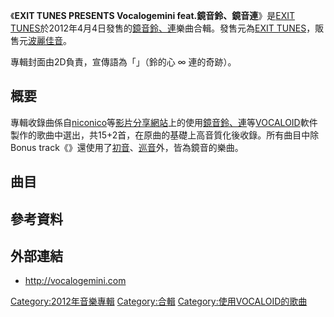 {{Infobox Album
| Name           = EXIT TUNES PRESENTS Vocalogemini feat.鏡音鈴、鏡音連
| Type           = [[合輯|合輯]]
| Artist         = Various Artists
| Released       = 2012年4月4日
| Recorded       = 
| Genre          = 
| Length         = 1:14:34
| Label          = [[EXIT_TUNES|EXIT TUNES]]
| Producer       = 
| Reviews        = 
| Chart position = *週間6位（[[Oricon公信榜|Oricon公信榜]]）
*デイリー2位（Oricon）
| Certification  = 
| Last album     = 
| This album     = '''EXIT TUNES PRESENTS Vocalogemini feat.鏡音鈴、鏡音連'''<br/>（2012年）
| Next album     = [[EXIT_TUNES_PRESENTS_Vocalotwinkle|EXIT TUNES PRESENTS Vocalotwinkle feat.鏡音鈴、鏡音連]]<br/>（2013年）
}}

《'''EXIT TUNES PRESENTS Vocalogemini feat.鏡音鈴、鏡音連'''》是[[EXIT_TUNES|EXIT TUNES]]於2012年4月4日發售的[[鏡音鈴、連|鏡音鈴、連]]樂曲合輯。發售元為[[EXIT_TUNES|EXIT TUNES]]，販售元[[波麗佳音|波麗佳音]]。

專輯封面由2D負責，宣傳語為「{{Lang|ja|リンのココロ ∞ レンのキセキ}}」（鈴的心 ∞ 連的奇跡）。

== 概要 ==
專輯收錄曲係自[[niconico|niconico]]等[[影片分享網站|影片分享網站]]上的使用[[鏡音鈴、連|鏡音鈴、連]]等[[VOCALOID|VOCALOID]]軟件製作的歌曲中選出，共15+2首，在原曲的基礎上高音質化後收錄。所有曲目中除Bonus track《{{Lang|ja|リンちゃんなう!}}》還使用了[[初音未来|初音]]、[[巡音流歌|巡音]]外，皆為鏡音的樂曲。


== 曲目 ==

{{tracklist
| collapsed       = 
| headline        = 
| extra_column    = 
| total_length    = 1:14:34

| title1 = {{Lang|ja|[[心_(VOCALOID)|ココロ]]}}
| longnote1 = 中譯「心」。
| writer1 = {{Lang|ja|トラボルタ feat.鏡音リン}}
| length1 = 4:41

| title2 = {{Lang|ja|イカサマ⇔カジノ}}
| longnote2 = 
| writer2 = {{Lang|ja|ひとしずく×やま△ feat.鏡音リン、鏡音レン}}
| length2 = 3:42

| title3 = {{Lang|ja|右肩の蝶}}
| longnote3 = 
| writer3 = {{Lang|ja|のりぴー feat.鏡音レン}}
| length3 = 4:24

| title4 = {{Lang|ja|深海シティアンダーグラウンド}}
| longnote4 = 中譯「深海地下城市」。
| writer4 = {{Lang|ja|田中B feat.鏡音リン}}
| length4 = 4:38

| title5 = {{Lang|ja|パラジクロロベンゼン}}
| longnote5 = 中譯「[[對二氯苯|對二氯苯]]」。在合輯「[[EXIT_TUNES_PRESENTS_Vocalogenesis|EXIT TUNES PRESENTS Vocalogenesis]]」中的版本比本曲長20秒（3分55秒）。而作為Answer Song的「{{lang|ja|アンチクロロベンゼン}}」有收錄於合輯「[[EXIT_TUNES_PRESENTS_Vocalonexus|EXIT TUNES PRESENTS Vocalonexus]]」中。
| writer5 = {{Lang|ja|オワタP feat.鏡音レン}}
| length5 = 3:36

| title6 = {{Lang|ja|リモコン}}
| longnote6 = 
| writer6 = {{Lang|ja|じーざす（ワンダフル☆オポチュニティ！） feat.鏡音リン、鏡音レン}}
| length6 = 5:10

| title7 = {{Lang|ja|天樂}}
| longnote7 = 
| writer7 = {{Lang|ja|ゆうゆ feat.鏡音リン}}
| length7 = 4:35

| title8 = {{Lang|ja|悪ノ召使}}
| longnote8 = 詳見「[[惡之系列|惡之系列]]」。
| writer8 = {{Lang|ja|mothy_悪ノP feat. 鏡音レン}}
| length8 = 4:50

| title9 = {{Lang|ja|セツナデシコ}}
| longnote9 = 
| writer9 = {{Lang|ja|ライブP feat. 鏡音リン}}
| length9 = 4:14

| title10 = {{Lang|ja|ジェミニ}}
| longnote10 = 中譯「[[雙子座|雙子座]]」。下田麻美的專輯「Prism」中有收錄本曲的翻唱版本。
| writer10 = {{Lang|ja|DixieFlatline feat. 鏡音リン、鏡音レン}}
| length10 = 5:08

| title11 = {{Lang|ja|鏡音レンの暴走}}
| longnote11 = 本曲同時收錄於合輯「[[EXIT_TUNES_PRESENTS_Vocaloanthems|EXIT TUNES PRESENTS Vocaloanthems]]」中。
| writer11 = {{Lang|ja|cosMo@暴走P feat. 鏡音レン}}
| length11 = 4:46

| title12 = {{Lang|ja|[[伊呂波唄|いろは唄]]}}
| longnote12 = 中譯「伊呂波唄」。
| writer12 = {{Lang|ja|銀サク feat.鏡音リン}}
| length12 = 4:46

| title13 = {{Lang|ja|スーパーヒーロー}}
| longnote13 = 
| writer13 = {{Lang|ja|Nem feat.鏡音レン}}
| length13 = 4:05

| title14 = {{Lang|ja|リンリンシグナル}}
| longnote14 = [[下田麻美|下田麻美]]的專輯「Prism」中有收錄本曲的翻唱版本。
| writer14 = {{Lang|ja|Dios/シグナルP feat. 鏡音リン、鏡音レン}}
| length14 = 4:03

| title15 = {{Lang|ja|炉心融解}}
| longnote15 = 合輯「[[EXIT_TUNES_PRESENTS_Vocalolegend|EXIT TUNES PRESENTS Vocalolegend]]」中收錄的是CosMo@暴走P所作的REMIX版本。[[下田麻美|下田麻美]]的專輯「Prism」中有收錄本曲的翻唱版本。
| writer15 = {{Lang|ja|iroha feat.鏡音リン}}
| length15 = 5:33

| title16 = {{Lang|ja|[[心_(VOCALOID)|ココロ・キセキ]]}}
| longnote16 = Bonus track。中譯「心·奇蹟」。
| writer16 = {{Lang|ja|zyun（ジュンP）feat.鏡音レン}}
| length16 = 4:49

| title17 = {{Lang|ja|リンちゃんなう!}}
| longnote17 = Bonus track，也是本張專輯唯一非鏡音鈴、連演唱的歌曲。同名漫畫已由[[一迅社|一迅社]]的《[[Comic_REX|Comic REX]]》連載，亦有小說版。<ref>{{Cite web|url=http://www.ichijinsha.co.jp/special/rinchannow/|title=リンちゃんなう!特設サイト|publisher=一迅社|language=ja|accessdate=2014-04-27|archive-date=2014-06-20|archive-url=https://web.archive.org/web/20140620195406/http://www.ichijinsha.co.jp/special/rinchannow/|dead-url=no}}</ref>
| writer17 = {{Lang|ja|オワタP feat.初音ミク、巡音ルカ}}
| length17 = 2:28
}}

== 參考資料 ==
{{Reflist}}

== 外部連結 ==
* {{ja icon}} http://vocalogemini.com{{Wayback|url=http://vocalogemini.com/ |date=20200729081644 }}

{{鏡音鈴、連}}

[[Category:2012年音樂專輯|Category:2012年音樂專輯]]
[[Category:合輯|Category:合輯]]
[[Category:使用VOCALOID的歌曲|Category:使用VOCALOID的歌曲]]